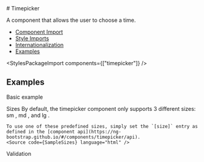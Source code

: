 
<Meta of={timepickerStories} />

<div className="docs-title">
  # Timepicker

  <nav>
    <NgbComponentDemoLink component="timepicker" />
  </nav>
</div>

<p className="lead">A component that allows the user to choose a time.</p>

<NgbComponentAlert component="timepicker" />

<ul>
  <li>
    <a href="#component-import" target="_self">Component Import</a>
  </li>
  <li>
    <a href="#style-imports" target="_self">Style Imports</a>
  </li>
  <li>
    <a href="#internationalization" target="_self">Internationalization</a>
  </li>
  <li>
    <a href="#examples" target="_self">Examples</a>
  </li>
</ul>

<NgbComponentImport module="NgbTimepickerModule" />

<StylesPackageImport components={["timepicker"]} />

<NgbComponentInternationalization />

## Examples

<PostTabs>
  <PostTabHeader slot="tabs" panel="sampleBasic">Basic example</PostTabHeader>
  <PostTabPanel name="sampleBasic">
    <Source code={SampleBasic} language="html" />
  </PostTabPanel>

  <PostTabHeader slot="tabs" panel="sampleSizes">Sizes</PostTabHeader>
  <PostTabPanel name="sampleSizes">
    By default, the timepicker component only supports 3 different sizes: sm , md , and lg .

    To use one of these predefined sizes, simply set the `[size]` entry as defined in the [component api](https://ng-bootstrap.github.io/#/components/timepicker/api).
    <Source code={SampleSizes} language="html" />
  </PostTabPanel>

  <PostTabHeader slot="tabs" panel="sampleValidation">Validation</PostTabHeader>
  <PostTabPanel name="sampleValidation">
    <Source code={SampleValidation} language="html" />
  </PostTabPanel>
</PostTabs>
